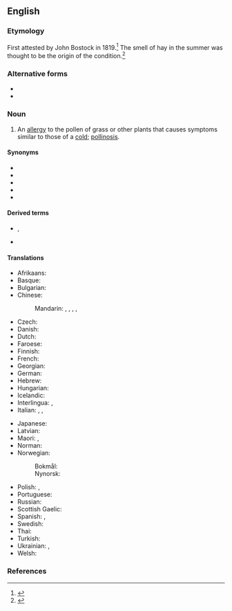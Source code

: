 {{also|hayfever|hay-fever}}
==English==

===Etymology===
First attested by John Bostock in 1819.<ref>{{quote-web|en|url=https://web.archive.org/web/20081014035353/http://www.allergyclinic.co.nz/guides/39.html|work=|passage=}}</ref> The smell of hay in the summer was thought to be the origin of the condition.<ref>{{quote-web|en|url=https://www.historyextra.com/period/general-history/facts-history-hay-fever/#:~:text='Hay%20fever'%20is%20a%20misnomer&text=In%20fact%2C%20the%20term%20%E2%80%9Chay,the%20summer%20irritated%20the%20body.|date=July 2 2018|author=Rachel Dinning|work=Historyextra|passage=In fact, the term “hay fever” takes its name from a popular idea in the 19th century that the smell of hay in the summer irritated the body.}}</ref>

===Alternative forms===
* {{l|en|hay-fever}}
* {{l|en|hayfever}}

===Noun===
{{wikipedia}}
{{en-noun|-|s}}

# {{lb|en|pathology|immunology}} An [[allergy]] to the pollen of grass or other plants that causes symptoms similar to those of a [[cold]]; [[pollinosis]].

====Synonyms====
* {{l|en|allergic rhinitis}}
* {{l|en|hay asthma}}
* {{l|en|hay cold}}
* {{l|en|pollinosis}}
* {{l|en|rose fever}}

====Derived terms====
* {{l|en|non-seasonal hay fever}}, {{l|en|nonseasonal hay fever}}
* {{l|en|perennial hay fever}}

====Translations====
{{trans-top|allergy to pollen}}
* Afrikaans: {{t|af|hooikoors}}
* Basque: {{t|eu|errinitis alergikoa}}
* Bulgarian: {{t|bg|сенна треска|f}}
* Chinese:
*: Mandarin: {{t+|cmn|枯草熱|sc=Hani}}, {{t+|cmn|枯草热|tr=kūcǎorè|sc=Hani}}, {{t+|cmn|花粉症|tr=huāfěnzhèng|sc=Hani}}, {{t+|cmn|花粉熱|sc=Hani}}, {{t+|cmn|花粉热|tr=huāfěnrè|sc=Hani}}
* Czech: {{t+|cs|senná rýma|f}}
* Danish: {{t+|da|høfeber|c}}
* Dutch: {{t+|nl|hooikoorts|f}}
* Faroese: {{t|fo|hoyfepur}}
* Finnish: {{t+|fi|heinänuha}}
* French: {{t+|fr|rhume des foins|m}}
* Georgian: {{t-needed|ka}}
* German: {{t+|de|Heuschnupfen|m}}
* Hebrew: {{t|he|קדחת השחת|f|tr=kadákhat hashákhat}}
* Hungarian: {{t+|hu|szénanátha}}
* Icelandic: {{t|is|heymæði|f}}
* Interlingua: {{t|ia|febre del feno}}, {{t|ia|pollinosis}}
* Italian: {{t|it|raffreddore da fieno|m}}, {{t|it|febbre da fieno|f}}, {{t+|it|pollinosi|f}}
{{trans-mid}}
* Japanese: {{t+|ja|花粉症|tr=かふんしょう, kafunshō|sc=Jpan}}
* Latvian: {{t|lv|siena drudzis}}
* Maori: {{t|mi|ihu pāwera}}, {{t|mi|mate ihu pāwera}}
* Norman: {{t|nrf|maladie du fain|f}}
* Norwegian:
*: Bokmål: {{t|nb|høysnue|m}}
*: Nynorsk: {{t|nn|høysnue|m}}
* Polish: {{t|pl|katar sienny|m}} {{qualifier|common use}}, {{t|pl|pyłkowica|f}} {{qualifier|medical term}}
* Portuguese: {{t|pt|febre de feno|f}}
* Russian: {{t+|ru|сенна́я лихора́дка|f}}
* Scottish Gaelic: {{t|gd|fiabhras-feòir|m|alt=am fiabhras-feòir}}
* Spanish: {{t|es|fiebre del heno|f}}, {{t|es|polinosis}}
* Swedish: {{t+|sv|hösnuva|c}}
* Thai: {{t|th|ไข้ละอองฟาง}}
* Turkish: {{t+|tr|saman nezlesi}}
* Ukrainian: {{t|uk|поліно́з|m}}, {{t|uk|[[сінний|сінна́]] [[гаря́чка]]|f}}
* Welsh: {{t|cy|clefyd y gwair|m}}
{{trans-bottom}}

===References===
<references/>